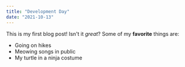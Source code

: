 ```yaml
---
title: "Development Day"
date: "2021-10-13"
---
```

This is my first blog post! Isn't it *great*?
Some of my **favorite** things are:
* Going on hikes
* Meowing songs in public
* My turtle in a ninja costume